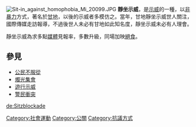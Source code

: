 {{多個問題|
{{inappropriate tone|time=2017-01-27T01:30:54+00:00}}
{{original research|time=2015-12-20T06:33:05+00:00}}
{{unreferenced|time=2015-12-20T06:33:05+00:00}}
}}
[[File:Sit-in_against_homophobia_Mi_20099.JPG|thumb]]
'''靜坐示威'''，是[[示威|示威]]的一種，以[[非暴力|非暴力]]方式，著名於[[甘地|甘地]]，以後的示威者多模仿之。當年，甘地靜坐示威世人關注，國際傳媒走訪報導，不過後世人未必有甘地如此知名度，靜坐示威未必有人理會。

靜坐示威為求多點[[媒體|媒體]]見報率，多數升級，同場加映[[絕食|絕食]]。

== 參見 ==
* [[公民不服從|公民不服從]]
* [[燭光集會|燭光集會]]
* [[遊行示威|遊行示威]]
* [[警民衝突|警民衝突]]

[[Category:社會運動|Category:社會運動]]
[[Category:公關|Category:公關]]
[[Category:抗議方式|Category:抗議方式]]

[[de:Sitzblockade|de:Sitzblockade]]
